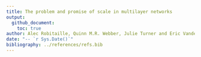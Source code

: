 ```yaml
---
title: The problem and promise of scale in multilayer networks
output: 
  github_document:
    toc: true
author: Alec Robitaille, Quinn M.R. Webber, Julie Turner and Eric Vander Wal
date: "-- `r Sys.Date()`"
bibliography: ../references/refs.bib
---
```


